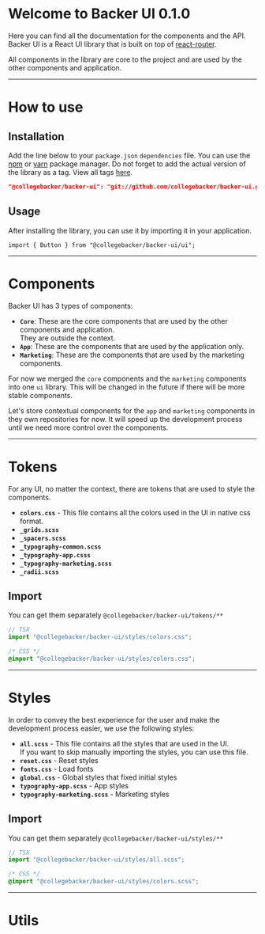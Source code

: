 
<Meta title="About/Introduction" />

# Welcome to Backer UI 0.1.0

Here you can find all the documentation for the components and the API. Backer UI is a React UI library that is built on top of [react-router](https://reacttraining.com/react-router/web/guides/quick-start).

All components in the library are core to the project and are used by the other components and application.

---

# How to use

## Installation

Add the line below to your `package.json` `dependencies` file. You can use the [npm](https://www.npmjs.com) or [yarn](https://yarnpkg.com) package manager. Do not forget to add the actual version of the library as a tag. View all tags [here](https://github.com/collegebacker/backer-ui/tags).

```json
"@collegebacker/backer-ui": "git://github.com/collegebacker/backer-ui.git#tag-version"
```

## Usage

After installing the library, you can use it by importing it in your application.

```tsx
import { Button } from "@collegebacker/backer-ui/ui";
```

---

# Components

Backer UI has 3 types of components:

- **`Core`**: These are the core components that are used by the other components and application. <br/> They are outside the context.
- **`App`**: These are the components that are used by the application only.
- **`Marketing`**: These are the components that are used by the marketing components.

For now we merged the `core` components and the `marketing` components into one `ui` library. This will be changed in the future if there will be more stable components.

Let's store contextual components for the `app` and `marketing` components in they own repositories for now. It will speed up the development process until we need more control over the components.

---

# Tokens

For any UI, no matter the context, there are tokens that are used to style the components.

- **`colors.css`** - This file contains all the colors used in the UI in native css format.
- **`_grids.scss`**
- **`_spacers.scss`**
- **`_typography-common.scss`**
- **`_typography-app.csss`**
- **`_typography-marketing.scss`**
- **`_radii.scss`**

## Import

You can get them separately `@collegebacker/backer-ui/tokens/**`

```jsx
// TSX
import "@collegebacker/backer-ui/styles/colors.css";
```

```css
/* CSS */
@import "@collegebacker/backer-ui/styles/colors.css";
```

---

# Styles

In order to convey the best experience for the user and make the development process easier, we use the following styles:

- **`all.scss`** - This file contains all the styles that are used in the UI.<br/>
  If you want to skip manually importing the styles, you can use this file.
- **`reset.css`** - Reset styles
- **`fonts.css`** - Load fonts
- **`global.css`** - Global styles that fixed initial styles
- **`typography-app.scss`** - App styles
- **`typography-marketing.scss`** - Marketing styles

## Import

You can get them separately `@collegebacker/backer-ui/styles/**`

```jsx
// TSX
import "@collegebacker/backer-ui/styles/all.scss";
```

```css
/* CSS */
@import "@collegebacker/backer-ui/styles/colors.scss";
```

---

# Utils
